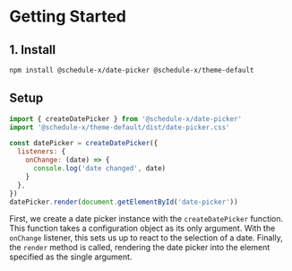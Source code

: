 # Getting Started

## 1. Install

```bash copy
npm install @schedule-x/date-picker @schedule-x/theme-default
```

## Setup

```js copy
import { createDatePicker } from '@schedule-x/date-picker'
import '@schedule-x/theme-default/dist/date-picker.css'

const datePicker = createDatePicker({
  listeners: {
    onChange: (date) => {
      console.log('date changed', date)
    }
  },
})
datePicker.render(document.getElementById('date-picker'))
```

First, we create a date picker instance with the `createDatePicker` function. This function takes a configuration
object as its only argument. With the `onChange` listener, this sets us up to react to the selection of a date.
Finally, the `render` method is called, rendering the date picker into the element specified as the single argument.

